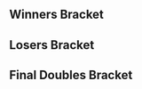 {{DISPLAYTITLE:Flatiron 2: Doubles Bracket}}{{SetGame|melee}}{{Flatiron 2 Tabs |This=4}}
==Winners Bracket==
{{64DEDoublesWBracketA
|column-width=160
<!-- ROUND 1 -->
|r1m1t1p1=Swedish Delight |r1m1t1p1flag=us
|r1m1t1p2=Bladewise |r1m1t1p2flag=us |r1m1t1score={{win}}
|r1m1t2p1=Bye |r1m1t2p1flag=
|r1m1t2p2=Bye |r1m1t2p2flag= |r1m1t2score=
|r1m1win=1

|r1m2t1p1=Jmac |r1m2t1p1flag=us
|r1m2t1p2=iago |r1m2t1p2flag=us |r1m2t1score=2
|r1m2t2p1=SpecialK |r1m2t2p1flag=us
|r1m2t2p2=Oleyy |r1m2t2p2flag=us |r1m2t2score=0
|r1m2win=1

|r1m3t1p1=Erik Reeds |r1m3t1p1flag=us
|r1m3t1p2=Tips |r1m3t1p2flag=us |r1m3t1score=2
|r1m3t2p1=Cammy J |r1m3t2p1flag=us
|r1m3t2p2=Emnio |r1m3t2p2flag=us |r1m3t2score=0
|r1m3win=1

|r1m4t1p1=Underscores |r1m4t1p1flag=us
|r1m4t1p2=Law |r1m4t1p2flag=us |r1m4t1score=2
|r1m4t2p1=Rrob |r1m4t2p1flag=us
|r1m4t2p2=Double A Battery |r1m4t2p2flag=us |r1m4t2score=0
|r1m4win=1

|r1m5t1p1=Syrox |r1m5t1p1flag=us
|r1m5t1p2=Lil Isai |r1m5t1p2flag=us |r1m5t1score=DQ
|r1m5t2p1=destinybond |r1m5t2p1flag=us
|r1m5t2p2=deal_4_real |r1m5t2p2flag=us |r1m5t2score={{win}}
|r1m5win=2

|r1m6t1p1=Fizz |r1m6t1p1flag=us
|r1m6t1p2=Cheif Keif |r1m6t1p2flag=us |r1m6t1score=0
|r1m6t2p1=Sketch |r1m6t2p1flag=us
|r1m6t2p2=Rhys |r1m6t2p2flag=us |r1m6t2score=2
|r1m6win=2

|r1m7t1p1=Vinodh |r1m7t1p1flag=us
|r1m7t1p2=Chip |r1m7t1p2flag=us |r1m7t1score={{win}}
|r1m7t2p1=deadPhoenix |r1m7t2p1flag=us
|r1m7t2p2=L2K |r1m7t2p2flag=us |r1m7t2score=DQ
|r1m7win=1

|r1m8t1p1=Rebel |r1m8t1p1flag=us
|r1m8t1p2=SSJ3 |r1m8t1p2flag=us |r1m8t1score=2
|r1m8t2p1=Phazon |r1m8t2p1flag=us
|r1m8t2p2=Casey |r1m8t2p2flag=us |r1m8t2score=0
|r1m8win=1

|r1m9t1p1=Lovage |r1m9t1p1flag=us
|r1m9t1p2=Alex19 |r1m9t1p2flag=us |r1m9t1score={{win}}
|r1m9t2p1=Bye |r1m9t2p1flag=
|r1m9t2p2=Bye |r1m9t2p2flag= |r1m9t2score=
|r1m9win=1

|r1m10t1p1=Grey |r1m10t1p1flag=us
|r1m10t1p2=Tyzi |r1m10t1p2flag=us |r1m10t1score=DQ
|r1m10t2p1=FH Food Product |r1m10t2p1flag=us
|r1m10t2p2=Neo! |r1m10t2p2flag=pr |r1m10t2score={{win}}
|r1m10win=2

|r1m11t1p1=WizP |r1m11t1p1flag=us
|r1m11t1p2=DSJ |r1m11t1p2flag=us |r1m11t1score=2
|r1m11t2p1=Legend of Lando |r1m11t2p1flag=us
|r1m11t2p2=MaJiK |r1m11t2p2flag=us |r1m11t2score=0
|r1m11win=1

|r1m12t1p1=krzy8 |r1m12t1p1flag=us
|r1m12t1p2=turtle |r1m12t1p2flag=us |r1m12t1score={{win}}
|r1m12t2p1=18 & Abused |r1m12t2p1flag=us
|r1m12t2p2=Charleswsen@gmail.com |r1m12t2p2flag= |r1m12t2score=DQ
|r1m12win=1

|r1m13t1p1=Epic Murloc |r1m13t1p1flag=us
|r1m13t1p2=J666 |r1m13t1p2flag=us |r1m13t1score={{win}}
|r1m13t2p1=Bye |r1m13t2p1flag=
|r1m13t2p2=Bye |r1m13t2p2flag= |r1m13t2score=
|r1m13win=1

|r1m14t1p1=CoolJamz |r1m14t1p1flag=us
|r1m14t1p2=Okay |r1m14t1p2flag=us |r1m14t1score=2
|r1m14t2p1=Munchies |r1m14t2p1flag=us
|r1m14t2p2=Wheels |r1m14t2p2flag=us |r1m14t2score=1
|r1m14win=1

|r1m15t1p1=Third Strongest |r1m15t1p1flag=us
|r1m15t1p2=Scallop |r1m15t1p2flag=us |r1m15t1score=2
|r1m15t2p1=Wasp |r1m15t2p1flag=us
|r1m15t2p2=RICK |r1m15t2p2flag=us |r1m15t2score=0
|r1m15win=1

|r1m16t1p1=Fishbait |r1m16t1p1flag=us
|r1m16t1p2=Keyo |r1m16t1p2flag=us |r1m16t1score=2
|r1m16t2p1=Wutup |r1m16t2p1flag=us
|r1m16t2p2=FishHatGuy |r1m16t2p2flag=us |r1m16t2score=0
|r1m16win=1

|r1m17t1p1=Crush |r1m17t1p1flag=us
|r1m17t1p2=Gahtzu |r1m17t1p2flag=us |r1m17t1score={{win}}
|r1m17t2p1=Bye |r1m17t2p1flag=
|r1m17t2p2=Bye |r1m17t2p2flag= |r1m17t2score=
|r1m17win=1

|r1m18t1p1=Goomy |r1m18t1p1flag=us
|r1m18t1p2=Nightsong |r1m18t1p2flag=us |r1m18t1score=2
|r1m18t2p1=Nice Orbit |r1m18t2p1flag=us
|r1m18t2p2=sad2j |r1m18t2p2flag= |r1m18t2score=0
|r1m18win=1

|r1m19t1p1=Roshi |r1m19t1p1flag=us
|r1m19t1p2=Doodler |r1m19t1p2flag=us |r1m19t1score={{win}}
|r1m19t2p1=yourwifeandkids |r1m19t2p1flag=us
|r1m19t2p2=Powder |r1m19t2p2flag=us |r1m19t2score=DQ
|r1m19win=1

|r1m20t1p1=Critius |r1m20t1p1flag=us
|r1m20t1p2=Fish |r1m20t1p2flag=us |r1m20t1score={{win}}
|r1m20t2p1=Rave |r1m20t2p1flag=us
|r1m20t2p2=Player 2 |r1m20t2p2flag=us |r1m20t2score=DQ
|r1m20win=1

|r1m21t1p1=HolyNugz |r1m21t1p1flag=us
|r1m21t1p2=Slip-N-Slide |r1m21t1p2flag=us |r1m21t1score=2
|r1m21t2p1=OddishGuy |r1m21t2p1flag=us
|r1m21t2p2=BigBad |r1m21t2p2flag=us |r1m21t2score=0
|r1m21win=1

|r1m22t1p1=You |r1m22t1p1flag=us
|r1m22t1p2=Silkylaroux |r1m22t1p2flag=us |r1m22t1score=2
|r1m22t2p1=StevenJobs |r1m22t2p1flag=us
|r1m22t2p2=Geo |r1m22t2p2flag=us |r1m22t2score=1
|r1m22win=1

|r1m23t1p1=KittyMW |r1m23t1p1flag=us
|r1m23t1p2=patcake |r1m23t1p2flag=us |r1m23t1score={{win}}
|r1m23t2p1=Cheeba |r1m23t2p1flag=us
|r1m23t2p2=Paopu |r1m23t2p2flag=us |r1m23t2score=DQ
|r1m23win=1

|r1m24t1p1=DavidCue |r1m24t1p1flag=us
|r1m24t1p2=smeesh |r1m24t1p2flag=us |r1m24t1score=2
|r1m24t2p1=Slime |r1m24t2p1flag=us
|r1m24t2p2=V$ |r1m24t2p2flag=us |r1m24t2score=1
|r1m24win=1

|r1m25t1p1=Chillindude |r1m25t1p1flag=us
|r1m25t1p2=Hax |r1m25t1p2flag=us |r1m25t1score={{win}}
|r1m25t2p1=Bye |r1m25t2p1flag=
|r1m25t2p2=Bye |r1m25t2p2flag= |r1m25t2score=
|r1m25win=1

|r1m26t1p1=swid |r1m26t1p1flag=us
|r1m26t1p2=DTan |r1m26t1p2flag=us |r1m26t1score=2
|r1m26t2p1=Zealot |r1m26t2p1flag=us
|r1m26t2p2=FERF |r1m26t2p2flag=us |r1m26t2score=0
|r1m26win=1

|r1m27t1p1=Gem |r1m27t1p1flag=us
|r1m27t1p2=Fortefreak |r1m27t1p2flag=us |r1m27t1score=DQ
|r1m27t2p1=#1 Ghost Dad |r1m27t2p1flag=us
|r1m27t2p2=Little Bear |r1m27t2p2flag=us |r1m27t2score={{win}}
|r1m27win=2

|r1m28t1p1=Low |r1m28t1p1flag=us
|r1m28t1p2=Iifter |r1m28t1p2flag=us |r1m28t1score={{win}}
|r1m28t2p1=Loco |r1m28t2p1flag=us
|r1m28t2p2=Stinky Peach |r1m28t2p2flag=us |r1m28t2score=DQ
|r1m28win=1

|r1m29t1p1=R2DLiu |r1m29t1p1flag=us
|r1m29t1p2=Rustin |r1m29t1p2flag=us |r1m29t1score={{win}}
|r1m29t2p1=FatGoku |r1m29t2p1flag=us
|r1m29t2p2=Contra |r1m29t2p2flag=us |r1m29t2score=DQ
|r1m29win=1

|r1m30t1p1=Bon |r1m30t1p1flag=us
|r1m30t1p2=Seal |r1m30t1p2flag=us |r1m30t1score=2
|r1m30t2p1=Detta |r1m30t2p1flag=us
|r1m30t2p2=Monkmonk |r1m30t2p2flag=us |r1m30t2score=1
|r1m30win=1

|r1m31t1p1=Eikelmann |r1m31t1p1flag=ru
|r1m31t1p2=OC Zack |r1m31t1p2flag=us |r1m31t1score=2
|r1m31t2p1=BxSouljah |r1m31t2p1flag=us
|r1m31t2p2=Kermit |r1m31t2p2flag= |r1m31t2score=0
|r1m31win=1

|r1m32t1p1=Ivan |r1m32t1p1flag=us
|r1m32t1p2=Kurt McGurt |r1m32t1p2flag=us |r1m32t1score=2
|r1m32t2p1=Tames |r1m32t2p1flag=us
|r1m32t2p2=kooje |r1m32t2p2flag=us |r1m32t2score=0
|r1m32win=1

<!-- ROUND 2 -->
|r2m1t1p1=Swedish Delight |r2m1t1p1flag=us
|r2m1t1p2=Bladewise |r2m1t1p2flag=us |r2m1t1score=2
|r2m1t2p1=Jmac |r2m1t2p1flag=us
|r2m1t2p2=iago |r2m1t2p2flag=us |r2m1t2score=0
|r2m1win=1

|r2m2t1p1=Erik Reeds |r2m2t1p1flag=us
|r2m2t1p2=Tips |r2m2t1p2flag=us |r2m2t1score=2
|r2m2t2p1=Underscores |r2m2t2p1flag=us
|r2m2t2p2=Law |r2m2t2p2flag=us |r2m2t2score=1
|r2m2win=1

|r2m3t1p1=destinybond |r2m3t1p1flag=us
|r2m3t1p2=deal_4_real |r2m3t1p2flag=us |r2m3t1score=0
|r2m3t2p1=Sketch |r2m3t2p1flag=us
|r2m3t2p2=Rhys |r2m3t2p2flag=us |r2m3t2score=2
|r2m3win=2

|r2m4t1p1=Vinodh |r2m4t1p1flag=us
|r2m4t1p2=Chip |r2m4t1p2flag=us |r2m4t1score=2
|r2m4t2p1=Rebel |r2m4t2p1flag=us
|r2m4t2p2=SSJ3 |r2m4t2p2flag=us |r2m4t2score=0
|r2m4win=1

|r2m5t1p1=Lovage |r2m5t1p1flag=us
|r2m5t1p2=Alex19 |r2m5t1p2flag=us |r2m5t1score=2
|r2m5t2p1=FH Food Product |r2m5t2p1flag=us
|r2m5t2p2=Neo! |r2m5t2p2flag=pr |r2m5t2score=0
|r2m5win=1

|r2m6t1p1=WizP |r2m6t1p1flag=us
|r2m6t1p2=DSJ |r2m6t1p2flag=us |r2m6t1score=2
|r2m6t2p1=krzy8 |r2m6t2p1flag=us
|r2m6t2p2=turtle |r2m6t2p2flag=us |r2m6t2score=1
|r2m6win=1

|r2m7t1p1=Epic Murloc |r2m7t1p1flag=us
|r2m7t1p2=J666 |r2m7t1p2flag=us |r2m7t1score=2
|r2m7t2p1=CoolJamz |r2m7t2p1flag=us
|r2m7t2p2=Okay |r2m7t2p2flag=us |r2m7t2score=0
|r2m7win=1

|r2m8t1p1=Third Strongest |r2m8t1p1flag=us
|r2m8t1p2=Scallop |r2m8t1p2flag=us |r2m8t1score=1
|r2m8t2p1=Fishbait |r2m8t2p1flag=us
|r2m8t2p2=Keyo |r2m8t2p2flag=us |r2m8t2score=2
|r2m8win=2

|r2m9t1p1=Crush |r2m9t1p1flag=us
|r2m9t1p2=Gahtzu |r2m9t1p2flag=us |r2m9t1score=2
|r2m9t2p1=Goomy |r2m9t2p1flag=us
|r2m9t2p2=Nightsong |r2m9t2p2flag=us |r2m9t2score=0
|r2m9win=1

|r2m10t1p1=Roshi |r2m10t1p1flag=us
|r2m10t1p2=Doodler |r2m10t1p2flag=us |r2m10t1score=1
|r2m10t2p1=Critius |r2m10t2p1flag=us
|r2m10t2p2=Fish |r2m10t2p2flag=us |r2m10t2score=2
|r2m10win=2

|r2m11t1p1=HolyNugz |r2m11t1p1flag=us
|r2m11t1p2=Slip-N-Slide |r2m11t1p2flag=us |r2m11t1score=2
|r2m11t2p1=You |r2m11t2p1flag=us
|r2m11t2p2=Silkylaroux |r2m11t2p2flag=us |r2m11t2score=0
|r2m11win=1

|r2m12t1p1=KittyMW |r2m12t1p1flag=us
|r2m12t1p2=patcake |r2m12t1p2flag=us |r2m12t1score=0
|r2m12t2p1=DavidCue |r2m12t2p1flag=us
|r2m12t2p2=smeesh |r2m12t2p2flag=us |r2m12t2score=2
|r2m12win=2

|r2m13t1p1=Chillindude |r2m13t1p1flag=us
|r2m13t1p2=Hax |r2m13t1p2flag=us |r2m13t1score=DQ
|r2m13t2p1=swid |r2m13t2p1flag=us
|r2m13t2p2=DTan |r2m13t2p2flag=us |r2m13t2score={{win}}
|r2m13win=2

|r2m14t1p1=#1 Ghost Dad |r2m14t1p1flag=us
|r2m14t1p2=Little Bear |r2m14t1p2flag=us |r2m14t1score=0
|r2m14t2p1=Low |r2m14t2p1flag=us
|r2m14t2p2=Iifter |r2m14t2p2flag=us |r2m14t2score=2
|r2m14win=2

|r2m15t1p1=R2DLiu |r2m15t1p1flag=us
|r2m15t1p2=Rustin |r2m15t1p2flag=us |r2m15t1score=2
|r2m15t2p1=Bon |r2m15t2p1flag=us
|r2m15t2p2=Seal |r2m15t2p2flag=us |r2m15t2score=0
|r2m15win=1

|r2m16t1p1=Eikelmann |r2m16t1p1flag=ru
|r2m16t1p2=OC Zack |r2m16t1p2flag=us |r2m16t1score=2
|r2m16t2p1=Ivan |r2m16t2p1flag=us
|r2m16t2p2=Kurt McGurt |r2m16t2p2flag=us |r2m16t2score=1
|r2m16win=1

<!-- ROUND 3 -->
|r3m1t1p1=Swedish Delight |r3m1t1p1flag=us
|r3m1t1p2=Bladewise |r3m1t1p2flag=us |r3m1t1score=2
|r3m1t2p1=Erik Reeds |r3m1t2p1flag=us
|r3m1t2p2=Tips |r3m1t2p2flag=us |r3m1t2score=0
|r3m1win=1

|r3m2t1p1=Sketch |r3m2t1p1flag=us
|r3m2t1p2=Rhys |r3m2t1p2flag=us |r3m2t1score=0
|r3m2t2p1=Vinodh |r3m2t2p1flag=us
|r3m2t2p2=Chip |r3m2t2p2flag=us |r3m2t2score=2
|r3m2win=2


|r3m3t1p1=Lovage |r3m3t1p1flag=us
|r3m3t1p2=Alex19 |r3m3t1p2flag=us |r3m3t1score=2
|r3m3t2p1=WizP |r3m3t2p1flag=us
|r3m3t2p2=DSJ |r3m3t2p2flag=us |r3m3t2score=1
|r3m3win=1

|r3m4t1p1=Epic Murloc |r3m4t1p1flag=us
|r3m4t1p2=J666 |r3m4t1p2flag=us |r3m4t1score=1
|r3m4t2p1=Fishbait |r3m4t2p1flag=us
|r3m4t2p2=Keyo |r3m4t2p2flag=us |r3m4t2score=2
|r3m4win=2

|r3m5t1p1=Crush |r3m5t1p1flag=us
|r3m5t1p2=Gahtzu |r3m5t1p2flag=us |r3m5t1score=2
|r3m5t2p1=Critius |r3m5t2p1flag=us
|r3m5t2p2=Fish |r3m5t2p2flag=us |r3m5t2score=0
|r3m5win=1

|r3m6t1p1=HolyNugz |r3m6t1p1flag=us
|r3m6t1p2=Slip-N-Slide |r3m6t1p2flag=us |r3m6t1score=2
|r3m6t2p1=DavidCue |r3m6t2p1flag=us
|r3m6t2p2=smeesh |r3m6t2p2flag=us |r3m6t2score=0
|r3m6win=1

|r3m7t1p1=swid |r3m7t1p1flag=us
|r3m7t1p2=DTan |r3m7t1p2flag=us |r3m7t1score=0
|r3m7t2p1=Low |r3m7t2p1flag=us
|r3m7t2p2=Iifter |r3m7t2p2flag=us |r3m7t2score=2
|r3m7win=2

|r3m8t1p1=R2DLiu |r3m8t1p1flag=us
|r3m8t1p2=Rustin |r3m8t1p2flag=us |r3m8t1score=2
|r3m8t2p1=Eikelmann |r3m8t2p1flag=ru
|r3m8t2p2=OC Zack |r3m8t2p2flag=us |r3m8t2score=0
|r3m8win=1

<!-- ROUND 4 -->
|r4m1t1p1=Swedish Delight |r4m1t1p1flag=us
|r4m1t1p2=Bladewise |r4m1t1p2flag=us |r4m1t1score=2
|r4m1t2p1=Vinodh |r4m1t2p1flag=us
|r4m1t2p2=Chip |r4m1t2p2flag=us |r4m1t2score=0
|r4m1win=1

|r4m2t1p1=Lovage |r4m2t1p1flag=us
|r4m2t1p2=Alex19 |r4m2t1p2flag=us |r4m2t1score=2
|r4m2t2p1=Fishbait |r4m2t2p1flag=us
|r4m2t2p2=Keyo |r4m2t2p2flag=us |r4m2t2score=0
|r4m2win=1

|r4m3t1p1=Crush |r4m3t1p1flag=us
|r4m3t1p2=Gahtzu |r4m3t1p2flag=us |r4m3t1score=2
|r4m3t2p1=HolyNugz |r4m3t2p1flag=us
|r4m3t2p2=Slip-N-Slide |r4m3t2p2flag=us |r4m3t2score=1
|r4m3win=1

|r4m4t1p1=Low |r4m4t1p1flag=us
|r4m4t1p2=Iifter |r4m4t1p2flag=us |r4m4t1score=0
|r4m4t2p1=R2DLiu |r4m4t2p1flag=us
|r4m4t2p2=Rustin |r4m4t2p2flag=us |r4m4t2score=2
|r4m4win=2

<!-- ROUND 5 -->
|r5m1t1p1=Swedish Delight |r5m1t1p1flag=us
|r5m1t1p2=Bladewise |r5m1t1p2flag=us |r5m1t1score=3
|r5m1t2p1=Lovage |r5m1t2p1flag=us
|r5m1t2p2=Alex19 |r5m1t2p2flag=us |r5m1t2score=2
|r5m1win=1

|r5m2t1p1=Crush |r5m2t1p1flag=us
|r5m2t1p2=Gahtzu |r5m2t1p2flag=us |r5m2t1score=3
|r5m2t2p1=R2DLiu |r5m2t2p1flag=us
|r5m2t2p2=Rustin |r5m2t2p2flag=us |r5m2t2score=1
|r5m2win=1
}}
==Losers Bracket==
{{64DEDoublesLBracketSmwA
|tourneylink=Flatiron/2
|tourneyname=Flatiron 2
|l1placement=49-64
|l2placement=33-48
|l3placement=25-32
|l4placement=17-24
|l5placement=13-16
|l6placement=9-12
|l7placement=7-8
|l8placement=5-6

<!-- ROUND 1 -->
|l1m1t1p1=Bye |l1m1t1p1flag=
|l1m1t1p2=Bye |l1m1t1p2flag= |l1m1t1score=
|l1m1t2p1=SpecialK |l1m1t2p1flag=us
|l1m1t2p2=Oleyy |l1m1t2p2flag=us |l1m1t2score={{win}}
|l1m1win=2

|l1m2t1p1=Cammy J |l1m2t1p1flag=us
|l1m2t1p2=Emnio |l1m2t1p2flag=us |l1m2t1score=0
|l1m2t2p1=Rrob |l1m2t2p1flag=us
|l1m2t2p2=Double A Battery |l1m2t2p2flag=us |l1m2t2score=2
|l1m2win=2

|l1m3t1p1=Syrox |l1m3t1p1flag=us
|l1m3t1p2=Lil Isai |l1m3t1p2flag=us |l1m3t1score=DQ
|l1m3t2p1=Fizz |l1m3t2p1flag=us
|l1m3t2p2=Cheif Keif |l1m3t2p2flag=us |l1m3t2score={{win}}
|l1m3win=2

|l1m4t1p1=deadPhoenix |l1m4t1p1flag=us
|l1m4t1p2=L2K |l1m4t1p2flag=us |l1m4t1score=DQ
|l1m4t2p1=Phazon |l1m4t2p1flag=us
|l1m4t2p2=Casey |l1m4t2p2flag=us |l1m4t2score={{win}}
|l1m4win=2

|l1m5t1p1=Bye |l1m5t1p1flag=
|l1m5t1p2=Bye |l1m5t1p2flag= |l1m5t1score=
|l1m5t2p1=Grey |l1m5t2p1flag=us
|l1m5t2p2=Tyzi |l1m5t2p2flag=us |l1m5t2score={{win}}
|l1m5win=2

|l1m6t1p1=Legend of Lando |l1m6t1p1flag=us
|l1m6t1p2=MaJiK |l1m6t1p2flag=us |l1m6t1score={{win}}
|l1m6t2p1=18 & Abused |l1m6t2p1flag=us
|l1m6t2p2=Charleswsen@gmail.com |l1m6t2p2flag= |l1m6t2score=DQ
|l1m6win=1

|l1m7t1p1=Bye |l1m7t1p1flag=
|l1m7t1p2=Bye |l1m7t1p2flag= |l1m7t1score=
|l1m7t2p1=Munchies |l1m7t2p1flag=us
|l1m7t2p2=Wheels |l1m7t2p2flag=us |l1m7t2score={{win}}
|l1m7win=2

|l1m8t1p1=Wasp |l1m8t1p1flag=us
|l1m8t1p2=RICK |l1m8t1p2flag=us |l1m8t1score=2
|l1m8t2p1=Wutup |l1m8t2p1flag=us
|l1m8t2p2=FishHatGuy |l1m8t2p2flag=us |l1m8t2score=0
|l1m8win=1

|l1m9t1p1=Bye |l1m9t1p1flag=
|l1m9t1p2=Bye |l1m9t1p2flag= |l1m9t1score=
|l1m9t2p1=Nice Orbit |l1m9t2p1flag=us
|l1m9t2p2=sad2j |l1m9t2p2flag= |l1m9t2score={{win}}
|l1m9win=2

|l1m10t1p1=yourwifeandkids |l1m10t1p1flag=us
|l1m10t1p2=Powder |l1m10t1p2flag=us |l1m10t1score={{win}}
|l1m10t2p1=Rave |l1m10t2p1flag=us
|l1m10t2p2=Player 2 |l1m10t2p2flag=us |l1m10t2score=DQ
|l1m10win=1

|l1m11t1p1=OddishGuy |l1m11t1p1flag=us
|l1m11t1p2=BigBad |l1m11t1p2flag=us |l1m11t1score=1
|l1m11t2p1=StevenJobs |l1m11t2p1flag=us
|l1m11t2p2=Geo |l1m11t2p2flag=us |l1m11t2score=2
|l1m11win=2

|l1m12t1p1=Cheeba |l1m12t1p1flag=us
|l1m12t1p2=Paopu |l1m12t1p2flag=us |l1m12t1score=DQ
|l1m12t2p1=Slime |l1m12t2p1flag=us
|l1m12t2p2=V$ |l1m12t2p2flag=us |l1m12t2score={{win}}
|l1m12win=2

|l1m13t1p1=Bye |l1m13t1p1flag=
|l1m13t1p2=Bye |l1m13t1p2flag= |l1m13t1score=
|l1m13t2p1=Zealot |l1m13t2p1flag=us
|l1m13t2p2=FERF |l1m13t2p2flag=us |l1m13t2score={{win}}
|l1m13win=2

|l1m14t1p1=Gem |l1m14t1p1flag=us
|l1m14t1p2=Fortefreak |l1m14t1p2flag=us |l1m14t1score=DQ
|l1m14t2p1=Loco |l1m14t2p1flag=us
|l1m14t2p2=Stinky Peach |l1m14t2p2flag=us |l1m14t2score={{win}}
|l1m14win=2

|l1m15t1p1=FatGoku |l1m15t1p1flag=us
|l1m15t1p2=Contra |l1m15t1p2flag=us |l1m15t1score=DQ
|l1m15t2p1=Detta |l1m15t2p1flag=us
|l1m15t2p2=Monkmonk |l1m15t2p2flag=us |l1m15t2score={{win}}
|l1m15win=2

|l1m16t1p1=BxSouljah |l1m16t1p1flag=us
|l1m16t1p2=Kermit |l1m16t1p2flag= |l1m16t1score=0
|l1m16t2p1=Tames |l1m16t2p1flag=us
|l1m16t2p2=kooje |l1m16t2p2flag=us |l1m16t2score=2
|l1m16win=2

<!-- ROUND 2 -->
|l2m1t1p1=Ivan |l2m1t1p1flag=us
|l2m1t1p2=Kurt McGurt |l2m1t1p2flag=us |l2m1t1score=2
|l2m1t2p1=SpecialK |l2m1t2p1flag=us
|l2m1t2p2=Oleyy |l2m1t2p2flag=us |l2m1t2score=0
|l2m1win=1

|l2m2t1p1=Bon |l2m2t1p1flag=us
|l2m2t1p2=Seal |l2m2t1p2flag=us |l2m2t1score=2
|l2m2t2p1=Rrob |l2m2t2p1flag=us
|l2m2t2p2=Double A Battery |l2m2t2p2flag=us |l2m2t2score=1
|l2m2win=1

|l2m3t1p1=#1 Ghost Dad |l2m3t1p1flag=us
|l2m3t1p2=Little Bear |l2m3t1p2flag=us |l2m3t1score=
|l2m3t2p1=Fizz |l2m3t2p1flag=us
|l2m3t2p2=Cheif Keif |l2m3t2p2flag=us |l2m3t2score={{win}}
|l2m3win=2

|l2m4t1p1=Chillindude |l2m4t1p1flag=us
|l2m4t1p2=Hax |l2m4t1p2flag=us |l2m4t1score=DQ
|l2m4t2p1=Phazon |l2m4t2p1flag=us
|l2m4t2p2=Casey |l2m4t2p2flag=us |l2m4t2score={{win}}
|l2m4win=2

|l2m5t1p1=KittyMW |l2m5t1p1flag=us
|l2m5t1p2=patcake |l2m5t1p2flag=us |l2m5t1score=2
|l2m5t2p1=Grey |l2m5t2p1flag=us
|l2m5t2p2=Tyzi |l2m5t2p2flag=us |l2m5t2score=1
|l2m5win=1

|l2m6t1p1=You |l2m6t1p1flag=us
|l2m6t1p2=Silkylaroux |l2m6t1p2flag=us |l2m6t1score=2
|l2m6t2p1=Legend of Lando |l2m6t2p1flag=us
|l2m6t2p2=MaJiK |l2m6t2p2flag=us |l2m6t2score=1
|l2m6win=1

|l2m7t1p1=Roshi |l2m7t1p1flag=us
|l2m7t1p2=Doodler |l2m7t1p2flag=us |l2m7t1score=2
|l2m7t2p1=Munchies |l2m7t2p1flag=us
|l2m7t2p2=Wheels |l2m7t2p2flag=us |l2m7t2score=0
|l2m7win=1

|l2m8t1p1=Goomy |l2m8t1p1flag=us
|l2m8t1p2=Nightsong |l2m8t1p2flag=us |l2m8t1score=2
|l2m8t2p1=Wasp |l2m8t2p1flag=us
|l2m8t2p2=RICK |l2m8t2p2flag=us |l2m8t2score=0
|l2m8win=1

|l2m9t1p1=Third Strongest |l2m9t1p1flag=us
|l2m9t1p2=Scallop |l2m9t1p2flag=us |l2m9t1score=2
|l2m9t2p1=Nice Orbit |l2m9t2p1flag=us
|l2m9t2p2=sad2j |l2m9t2p2flag= |l2m9t2score=1
|l2m9win=1

|l2m10t1p1=CoolJamz |l2m10t1p1flag=us
|l2m10t1p2=Okay |l2m10t1p2flag=us |l2m10t1score={{win}}
|l2m10t2p1=yourwifeandkids |l2m10t2p1flag=us
|l2m10t2p2=Powder |l2m10t2p2flag=us |l2m10t2score=DQ
|l2m10win=1

|l2m11t1p1=krzy8 |l2m11t1p1flag=us
|l2m11t1p2=turtle |l2m11t1p2flag=us |l2m11t1score=2
|l2m11t2p1=StevenJobs |l2m11t2p1flag=us
|l2m11t2p2=Geo |l2m11t2p2flag=us |l2m11t2score=1
|l2m11win=1

|l2m12t1p1=FH Food Product |l2m12t1p1flag=us
|l2m12t1p2=Neo! |l2m12t1p2flag=pr |l2m12t1score=1
|l2m12t2p1=Slime |l2m12t2p1flag=us
|l2m12t2p2=V$ |l2m12t2p2flag=us |l2m12t2score=2
|l2m12win=2

|l2m13t1p1=Rebel |l2m13t1p1flag=us
|l2m13t1p2=SSJ3 |l2m13t1p2flag=us |l2m13t1score=2
|l2m13t2p1=Zealot |l2m13t2p1flag=us
|l2m13t2p2=FERF |l2m13t2p2flag=us |l2m13t2score=0
|l2m13win=1

|l2m14t1p1=destinybond |l2m14t1p1flag=us
|l2m14t1p2=deal_4_real |l2m14t1p2flag=us |l2m14t1score={{win}}
|l2m14t2p1=Loco |l2m14t2p1flag=us
|l2m14t2p2=Stinky Peach |l2m14t2p2flag=us |l2m14t2score=DQ
|l2m14win=1

|l2m15t1p1=Underscores |l2m15t1p1flag=us
|l2m15t1p2=Law |l2m15t1p2flag=us |l2m15t1score=2
|l2m15t2p1=Detta |l2m15t2p1flag=us
|l2m15t2p2=Monkmonk |l2m15t2p2flag=us |l2m15t2score=0
|l2m15win=1

|l2m16t1p1=Jmac |l2m16t1p1flag=us
|l2m16t1p2=iago |l2m16t1p2flag=us |l2m16t1score=2
|l2m16t2p1=Tames |l2m16t2p1flag=us
|l2m16t2p2=kooje |l2m16t2p2flag=us |l2m16t2score=0
|l2m16win=1

<!-- ROUND 3 -->
|l3m1t1p1=Ivan |l3m1t1p1flag=us
|l3m1t1p2=Kurt McGurt |l3m1t1p2flag=us |l3m1t1score=2
|l3m1t2p1=Bon |l3m1t2p1flag=us
|l3m1t2p2=Seal |l3m1t2p2flag=us |l3m1t2score=1
|l3m1win=1

|l3m2t1p1=Fizz |l3m2t1p1flag=us
|l3m2t1p2=Cheif Keif |l3m2t1p2flag=us |l3m2t1score=2
|l3m2t2p1=Phazon |l3m2t2p1flag=us
|l3m2t2p2=Casey |l3m2t2p2flag=us |l3m2t2score=0
|l3m2win=1

|l3m3t1p1=KittyMW |l3m3t1p1flag=us
|l3m3t1p2=patcake |l3m3t1p2flag=us |l3m3t1score=2
|l3m3t2p1=You |l3m3t2p1flag=us
|l3m3t2p2=Silkylaroux |l3m3t2p2flag=us |l3m3t2score=0
|l3m3win=1

|l3m4t1p1=Roshi |l3m4t1p1flag=us
|l3m4t1p2=Doodler |l3m4t1p2flag=us |l3m4t1score=1
|l3m4t2p1=Goomy |l3m4t2p1flag=us
|l3m4t2p2=Nightsong |l3m4t2p2flag=us |l3m4t2score=2
|l3m4win=2

|l3m5t1p1=Third Strongest |l3m5t1p1flag=us
|l3m5t1p2=Scallop |l3m5t1p2flag=us |l3m5t1score=2
|l3m5t2p1=CoolJamz |l3m5t2p1flag=us
|l3m5t2p2=Okay |l3m5t2p2flag=us |l3m5t2score=0
|l3m5win=1

|l3m6t1p1=krzy8 |l3m6t1p1flag=us
|l3m6t1p2=turtle |l3m6t1p2flag=us |l3m6t1score=2
|l3m6t2p1=Slime |l3m6t2p1flag=us
|l3m6t2p2=V$ |l3m6t2p2flag=us |l3m6t2score=0
|l3m6win=1

|l3m7t1p1=Rebel |l3m7t1p1flag=us
|l3m7t1p2=SSJ3 |l3m7t1p2flag=us |l3m7t1score=2
|l3m7t2p1=destinybond |l3m7t2p1flag=us
|l3m7t2p2=deal_4_real |l3m7t2p2flag=us |l3m7t2score=0
|l3m7win=1

|l3m8t1p1=Underscores |l3m8t1p1flag=us
|l3m8t1p2=Law |l3m8t1p2flag=us |l3m8t1score=2
|l3m8t2p1=Jmac |l3m8t2p1flag=us
|l3m8t2p2=iago |l3m8t2p2flag=us |l3m8t2score=0
|l3m8win=1

<!-- ROUND 4 -->
|l4m1t1p1=Epic Murloc |l4m1t1p1flag=us
|l4m1t1p2=J666 |l4m1t1p2flag=us |l4m1t1score=2
|l4m1t2p1=Ivan |l4m1t2p1flag=us
|l4m1t2p2=Kurt McGurt |l4m1t2p2flag=us |l4m1t2score=0
|l4m1win=1

|l4m2t1p1=WizP |l4m2t1p1flag=us
|l4m2t1p2=DSJ |l4m2t1p2flag=us |l4m2t1score=1
|l4m2t2p1=Fizz |l4m2t2p1flag=us
|l4m2t2p2=Cheif Keif |l4m2t2p2flag=us |l4m2t2score=2
|l4m2win=2

|l4m3t1p1=Sketch |l4m3t1p1flag=us
|l4m3t1p2=Rhys |l4m3t1p2flag=us |l4m3t1score=1
|l4m3t2p1=KittyMW |l4m3t2p1flag=us
|l4m3t2p2=patcake |l4m3t2p2flag=us |l4m3t2score=2
|l4m3win=2

|l4m4t1p1=Erik Reeds |l4m4t1p1flag=us
|l4m4t1p2=Tips |l4m4t1p2flag=us |l4m4t1score=2
|l4m4t2p1=Goomy |l4m4t2p1flag=us
|l4m4t2p2=Nightsong |l4m4t2p2flag=us |l4m4t2score=0
|l4m4win=1

|l4m5t1p1=Eikelmann |l4m5t1p1flag=ru
|l4m5t1p2=OC Zack |l4m5t1p2flag=us |l4m5t1score=2
|l4m5t2p1=Third Strongest |l4m5t2p1flag=us
|l4m5t2p2=Scallop |l4m5t2p2flag=us |l4m5t2score=0
|l4m5win=1

|l4m6t1p1=swid |l4m6t1p1flag=us
|l4m6t1p2=DTan |l4m6t1p2flag=us |l4m6t1score=2
|l4m6t2p1=krzy8 |l4m6t2p1flag=us
|l4m6t2p2=turtle |l4m6t2p2flag=us |l4m6t2score=1
|l4m6win=1

|l4m7t1p1=DavidCue |l4m7t1p1flag=us
|l4m7t1p2=smeesh |l4m7t1p2flag=us |l4m7t1score=2
|l4m7t2p1=Rebel |l4m7t2p1flag=us
|l4m7t2p2=SSJ3 |l4m7t2p2flag=us |l4m7t2score=0
|l4m7win=1

|l4m8t1p1=Critius |l4m8t1p1flag=us
|l4m8t1p2=Fish |l4m8t1p2flag=us |l4m8t1score=1
|l4m8t2p1=Underscores |l4m8t2p1flag=us
|l4m8t2p2=Law |l4m8t2p2flag=us |l4m8t2score=2
|l4m8win=2

<!-- ROUND 5 -->
|l5m1t1p1=Epic Murloc |l5m1t1p1flag=us
|l5m1t1p2=J666 |l5m1t1p2flag=us |l5m1t1score=2
|l5m1t2p1=Fizz |l5m1t2p1flag=us
|l5m1t2p2=Cheif Keif |l5m1t2p2flag=us |l5m1t2score=0
|l5m1win=1

|l5m2t1p1=KittyMW |l5m2t1p1flag=us
|l5m2t1p2=patcake |l5m2t1p2flag=us |l5m2t1score=2
|l5m2t2p1=Erik Reeds |l5m2t2p1flag=us
|l5m2t2p2=Tips |l5m2t2p2flag=us |l5m2t2score=1
|l5m2win=1

|l5m3t1p1=Eikelmann |l5m3t1p1flag=ru
|l5m3t1p2=OC Zack |l5m3t1p2flag=us |l5m3t1score=2
|l5m3t2p1=swid |l5m3t2p1flag=us
|l5m3t2p2=DTan |l5m3t2p2flag=us |l5m3t2score=1
|l5m3win=1

|l5m4t1p1=DavidCue |l5m4t1p1flag=us
|l5m4t1p2=smeesh |l5m4t1p2flag=us |l5m4t1score=1
|l5m4t2p1=Underscores |l5m4t2p1flag=us
|l5m4t2p2=Law |l5m4t2p2flag=us |l5m4t2score=2
|l5m4win=2

<!-- ROUND 6 -->
|l6m1t1p1=HolyNugz |l6m1t1p1flag=us
|l6m1t1p2=Slip-N-Slide |l6m1t1p2flag=us |l6m1t1score=2
|l6m1t2p1=Epic Murloc |l6m1t2p1flag=us
|l6m1t2p2=J666 |l6m1t2p2flag=us |l6m1t2score=1
|l6m1win=1

|l6m2t1p1=Low |l6m2t1p1flag=us
|l6m2t1p2=Iifter |l6m2t1p2flag=us |l6m2t1score=0
|l6m2t2p1=KittyMW |l6m2t2p1flag=us
|l6m2t2p2=patcake |l6m2t2p2flag=us |l6m2t2score=2
|l6m2win=2

|l6m3t1p1=Vinodh |l6m3t1p1flag=us
|l6m3t1p2=Chip |l6m3t1p2flag=us |l6m3t1score=0
|l6m3t2p1=Eikelmann |l6m3t2p1flag=ru
|l6m3t2p2=OC Zack |l6m3t2p2flag=us |l6m3t2score=2
|l6m3win=2

|l6m4t1p1=Fishbait |l6m4t1p1flag=us
|l6m4t1p2=Keyo |l6m4t1p2flag=us |l6m4t1score=1
|l6m4t2p1=Underscores |l6m4t2p1flag=us
|l6m4t2p2=Law |l6m4t2p2flag=us |l6m4t2score=2
|l6m4win=2

<!-- ROUND 7 -->
|l7m1t1p1=HolyNugz |l7m1t1p1flag=us
|l7m1t1p2=Slip-N-Slide |l7m1t1p2flag=us |l7m1t1score=1
|l7m1t2p1=KittyMW |l7m1t2p1flag=us
|l7m1t2p2=patcake |l7m1t2p2flag=us |l7m1t2score=3
|l7m1win=2

|l7m2t1p1=Eikelmann |l7m2t1p1flag=ru
|l7m2t1p2=OC Zack |l7m2t1p2flag=us |l7m2t1score=3
|l7m2t2p1=Underscores |l7m2t2p1flag=us
|l7m2t2p2=Law |l7m2t2p2flag=us |l7m2t2score=1
|l7m2win=1

<!-- ROUND 8 -->
|l8m1t1p1=Lovage |l8m1t1p1flag=us
|l8m1t1p2=Alex19 |l8m1t1p2flag=us |l8m1t1score=3
|l8m1t2p1=KittyMW |l8m1t2p1flag=us
|l8m1t2p2=patcake |l8m1t2p2flag=us |l8m1t2score=0
|l8m1win=1

|l8m2t1p1=R2DLiu |l8m2t1p1flag=us
|l8m2t1p2=Rustin |l8m2t1p2flag=us |l8m2t1score=3
|l8m2t2p1=Eikelmann |l8m2t2p1flag=ru
|l8m2t2p2=OC Zack |l8m2t2p2flag=us |l8m2t2score=0
|l8m2win=1
}}
<onlyinclude>
==Final Doubles Bracket==
{{DEFinalDoublesSmwBracket
|column-width=160
|tourneylink=Flatiron/2
|tourneyname=Flatiron 2
|l1placement=4
|r2placement=3
|r3loserplacement=2
|r3winnerplacement=1
|export_score=true
<!-- FROM WINNERS -->
|r1m1t1p1=Swedish Delight |r1m1t1p1flag=us
|r1m1t1p2=Bladewise |r1m1t1p2flag=us |r1m1t1score=3
|r1m1t2p1=Crush |r1m1t2p1flag=us
|r1m1t2p2=Gahtzu |r1m1t2p2flag=us |r1m1t2score=0
|r1m1win=1

<!-- FROM LOSERS -->
|l1m1t1p1=Lovage |l1m1t1p1flag=us
|l1m1t1p2=Alex19 |l1m1t1p2flag=us |l1m1t1score=3
|l1m1t2p1=R2DLiu |l1m1t2p1flag=us
|l1m1t2p2=Rustin |l1m1t2p2flag=us |l1m1t2score=1
|l1m1win=1

<!-- LOSERS FINALS -->
|r2m1t1p1=Crush |r2m1t1p1flag=us
|r2m1t1p2=Gahtzu |r2m1t1p2flag=us |r2m1t1score=3
|r2m1t2p1=Lovage |r2m1t2p1flag=us
|r2m1t2p2=Alex19 |r2m1t2p2flag=us |r2m1t2score=0
|r2m1win=1

<!-- GRAND FINALS -->
|r3m1t1p1=Swedish Delight |r3m1t1p1flag=us
|r3m1t1p2=Bladewise |r3m1t1p2flag=us |r3m1t1score=1 |r3m2t1score=3
|r3m1t2p1=Crush |r3m1t2p1flag=us
|r3m1t2p2=Gahtzu |r3m1t2p2flag=us |r3m1t2score=3 |r3m2t2score=0
|r3m1win=1
}}
</onlyinclude>
